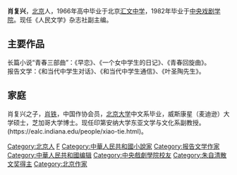 '''肖复兴'''{{BD|1947年|||}}，[[北京|北京]]人，1966年高中毕业于北京[[汇文中学|汇文中学]]，1982年毕业于[[中央戏剧学院|中央戏剧学院]]。现任《人民文学》杂志社副主编。

==主要作品==
长篇小说“青春三部曲”：《早恋》、《一个女中学生的日记》、《青春回旋曲》。
<br />报告文学：《和当代中学生对话》、《和当代中学生通信》、《叶圣陶先生》。

==家庭==
肖复兴之子，[[肖铁|肖铁]]，中国作协会员，[[北京大学|北京大学]]中文系毕业，威斯康星（麦迪逊）大学硕士，芝加哥大学博士。现任印第安纳大学东亚文学与文化系副教授。 (https://ealc.indiana.edu/people/xiao-tie.html)。

{{DEFAULTSORT:X}}
[[Category:北京人|Category:北京人]]
[[Category:肖姓|F]]
[[Category:中華人民共和國小說家|Category:中華人民共和國小說家]]
[[Category:报告文学作家|Category:报告文学作家]]
[[Category:中華人民共和國编辑|Category:中華人民共和國编辑]]
[[Category:中央戲劇學院校友|Category:中央戲劇學院校友]]
[[Category:朱自清散文奖得主|Category:朱自清散文奖得主]]
[[Category:北京作家|Category:北京作家]]